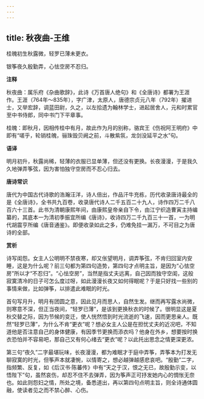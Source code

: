 ```yaml
---
---
---
```

title: 秋夜曲-王维
---

桂魄初生秋露微，轻罗已薄未更衣。

银筝夜久殷勤弄，心怯空房不忍归。

**注释**

秋夜曲：属乐府《杂曲歌辞》，此诗《万首唐人绝句》和《全唐诗》都署为王涯作。王涯（764年～835年），字广津，太原人，唐德宗贞元八年（792年）擢进士，又举宏辞，调蓝田尉，久之，以左拾遗为翰林学士，进起居舍人，元和时累官至中书侍郎，同中书门下平章事。

桂魄：即秋月，因相传桂中有月，故此作为月的别称，骆宾王《伤祝阿王明府》中即有“嗟乎，轮销桂魄，骊珠毁贝阙之前，斗散紫氛，龙剑没延平之水”句。

**语译**

明月初升，秋露尚稀，轻薄的衣服已显单薄，但还没有更换。长夜漫漫，于是我久久地弹弄筝弦，因为害怕独守空房而不忍心归去。

**唐诗常识**

唐代为中国古代诗歌的浩瀚汪洋，诗人倍出，作品汗牛充栋，历代收录唐诗最全的是《全唐诗》，全书共九百卷，收录唐代诗人二千五百二十九人，诗作四万二千八百六十三首。此书为清朝康熙年间，由康熙皇帝亲自下令，由江宁织造曹寅主持编纂的，其底本一为清初季振宜所编《唐诗》，收诗四万二千九百三十一首，一为明代胡震亨所编《唐音通鉴》。即便收录如此之多，仍难免挂一漏万，不可目之为唐诗的全部。

**赏析**

诗写闺怨。女主人公明明不禁夜寒，却又伥望明月，调弄筝弦，不肯归回室内安睡，这是为什么呢？前三句都为第四句造势，第四句才点明主旨，是因为“心怯空房”所以才“不忍归”。“心怯空房”，当然是指丈夫远离，自己因而独守空闺，这般寂寞清冷的日子可怎么度过呀，如此漫漫长夜又如何得眠呢？于是只好找一些别的事情来做，比如弹筝，以排遣此难眠的时光。

首句写月升，明月有团圆之意，因此见月而思人，自然生发。继而再写露水尚微，则寒意不深，但正当夜间，“轻罗已薄”，是该到更换秋衣的时候了。很明显这是夏秋交替之际，因为节候的变迁，使人恍然悟到时光流逝的飞速，因而更思亲人。既然“轻罗已薄”，为什么不肯“更衣”呢？想必女主人公是在担忧丈夫的近况吧，不知道他是否注意自己的身体健康，有因季节更换而添衣吗？他身在外乡，想要按时换衣恐怕并不容易吧，那自己又有何心绪去“更衣”呢？以此托出思念之情更深更浓。

第三句“夜久”二字最堪玩味，长夜漫漫，都为难眠才于庭中弄筝，弄筝本为打发无聊寂寞的时光，但筝声本就凄惋，以情寄之，想必越弹越感悲哀吧。“殷勤”二字，指频繁、反复，如《后汉书·陈蕃传》中有“天之于汉，恨之无已，故殷勤示变，以悟陛下”句，虽然哀伤，却忍不住不去弹弄，因为筝声正可抒发她内心的惆怅无奈也。如此则怨妇之情，所处之境，备悉道出，再以第四句点明主旨，则全诗通体圆融，使读者见之而不禁心醉、心伤。